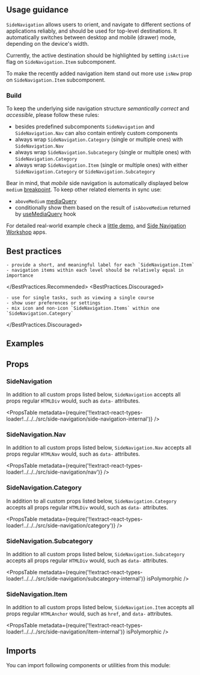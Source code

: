 


<Layout title="Side Navigation" description="Standarizes and creates consistent navigation experience across DataCamp products.">

## Usage guidance

`SideNavigation` allows users to orient, and navigate to different sections of applications reliably, and should be used for top-level destinations. It automatically switches between desktop and mobile (drawer) mode, depending on the device's width.

Currently, the active destination should be highlighted by setting `isActive` flag on `SideNavigation.Item` subcomponent.

To make the recently added navigation item stand out more use `isNew` prop on `SideNavigation.Item` subcomponent.

### Build

To keep the underlying side navigation structure _semantically correct_ and _accessible_, please follow these rules:

- besides predefined subcomponents `SideNavigation` and `SideNavigation.Nav` can also contain entirely custom components
- always wrap `SideNavigation.Category` (single or multiple ones) with `SideNavigation.Nav`
- always wrap `SideNavigation.Subcategory` (single or multiple ones) with `SideNavigation.Category`
- always wrap `SideNavigation.Item` (single or multiple ones) with either `SideNavigation.Category` or `SideNavigation.Subcategory`

Bear in mind, that _mobile_ side navigation is automatically displayed below `medium` [breakpoint](/foundation/design-tokens/#all-available-tokens). To keep other related elements in sync use:

- `aboveMedium` [mediaQuery](/components/helpers/#mediaquery)
- conditionally show them based on the result of `isAboveMedium` returned by [useMediaQuery](/components/hooks/#usemediaquery) hook

For detailed real-world example check a [little demo](https://waffles-grid.surge.sh/), and [Side Navigation Workshop](https://github.com/datacamp-engineering/side-nav-workshop) apps.

## Best practices

<BestPractices>
  <BestPractices.Recommended>

    - provide a short, and meaningful label for each `SideNavigation.Item`
    - navigation items within each level should be relatively equal in importance

  </BestPractices.Recommended>
  <BestPractices.Discouraged>

    - use for single tasks, such as viewing a single course
    - show user preferences or settings
    - mix icon and non-icon `SideNavigation.Items` within one `SideNavigation.Category`

  </BestPractices.Discouraged>
</BestPractices>

## Examples

<Example title="Basic usage" path="side-navigation/basic-usage">
  <BasicUsage />
</Example>

<Example title="Advanced usage" path="side-navigation/advanced-usage">
  <AdvancedUsage />
</Example>

## Props

### SideNavigation

In addition to all custom props listed below, `SideNavigation` accepts all props regular `HTMLDiv` would, such as `data-` attributes.

<PropsTable
  metadata={require('!!extract-react-types-loader!../../../src/side-navigation/side-navigation-internal')}
/>

### SideNavigation.Nav

In addition to all custom props listed below, `SideNavigation.Nav` accepts all props regular `HTMLNav` would, such as `data-` attributes.

<PropsTable
  metadata={require('!!extract-react-types-loader!../../../src/side-navigation/nav')}
/>

### SideNavigation.Category

In addition to all custom props listed below, `SideNavigation.Category` accepts all props regular `HTMLDiv` would, such as `data-` attributes.

<PropsTable
  metadata={require('!!extract-react-types-loader!../../../src/side-navigation/category')}
/>

### SideNavigation.Subcategory

In addition to all custom props listed below, `SideNavigation.Subcategory` accepts all props regular `HTMLDiv` would, such as `data-` attributes.

<PropsTable
  metadata={require('!!extract-react-types-loader!../../../src/side-navigation/subcategory-internal')}
  isPolymorphic
/>

### SideNavigation.Item

In addition to all custom props listed below, `SideNavigation.Item` accepts all props regular `HTMLAnchor` would, such as `href`, and `data-` attributes.

<PropsTable
  metadata={require('!!extract-react-types-loader!../../../src/side-navigation/item-internal')}
  isPolymorphic
/>

## Imports

You can import following components or utilities from this module:

<Imports
  module={SideNavigationExports}
  path="@datacamp/waffles/side-navigation"
/>

</Layout>
